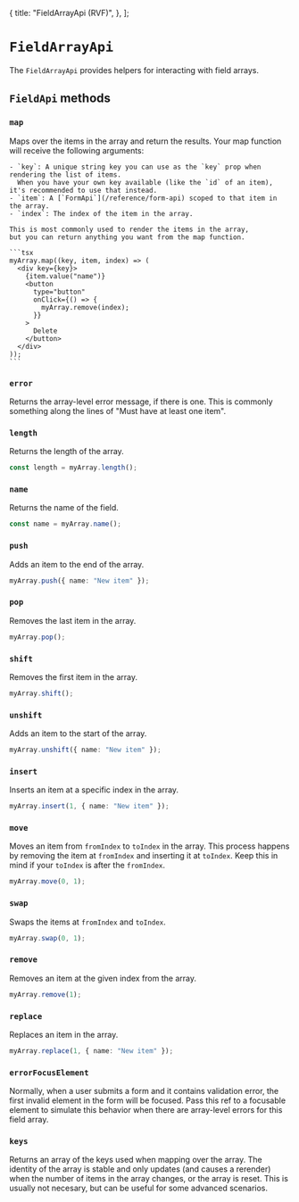   {
    title: "FieldArrayApi (RVF)",
  },
];

# `FieldArrayApi`

The `FieldArrayApi` provides helpers for interacting with field arrays.

## `FieldApi` methods

### `map`

<Row>
  <Col>
    Maps over the items in the array and return the results.
    Your map function will receive the following arguments:

    - `key`: A unique string key you can use as the `key` prop when rendering the list of items.
      When you have your own key available (like the `id` of an item), it's recommended to use that instead.
    - `item`: A [`FormApi`](/reference/form-api) scoped to that item in the array.
    - `index`: The index of the item in the array.

    This is most commonly used to render the items in the array,
    but you can return anything you want from the map function.

  </Col>

  <Col>

    ```tsx
    myArray.map((key, item, index) => (
      <div key={key}>
        {item.value("name")}
        <button
          type="button"
          onClick={() => {
            myArray.remove(index);
          }}
        >
          Delete
        </button>
      </div>
    ));
    ```

  </Col>
</Row>

### `error`

Returns the array-level error message, if there is one.
This is commonly something along the lines of "Must have at least one item".

### `length`

Returns the length of the array.

```typescript
const length = myArray.length();
```

### `name`

Returns the name of the field.

```typescript
const name = myArray.name();
```

### `push`

Adds an item to the end of the array.

```typescript
myArray.push({ name: "New item" });
```

### `pop`

Removes the last item in the array.

```typescript
myArray.pop();
```

### `shift`

Removes the first item in the array.

```typescript
myArray.shift();
```

### `unshift`

Adds an item to the start of the array.

```typescript
myArray.unshift({ name: "New item" });
```

### `insert`

Inserts an item at a specific index in the array.

```typescript
myArray.insert(1, { name: "New item" });
```

### `move`

Moves an item from `fromIndex` to `toIndex` in the array.
This process happens by removing the item at `fromIndex` and inserting it at `toIndex`.
Keep this in mind if your `toIndex` is after the `fromIndex`.

```typescript
myArray.move(0, 1);
```

### `swap`

Swaps the items at `fromIndex` and `toIndex`.

```typescript
myArray.swap(0, 1);
```

### `remove`

Removes an item at the given index from the array.

```typescript
myArray.remove(1);
```

### `replace`

Replaces an item in the array.

```typescript
myArray.replace(1, { name: "New item" });
```

### `errorFocusElement`

Normally, when a user submits a form and it contains validation error,
the first invalid element in the form will be focused.
Pass this ref to a focusable element to simulate this behavior when there are array-level errors
for this field array.

### `keys`

Returns an array of the keys used when mapping over the array.
The identity of the array is stable and only updates (and causes a rerender)
when the number of items in the array changes, or the array is reset.
This is usually not necesary, but can be useful for some advanced scenarios.
